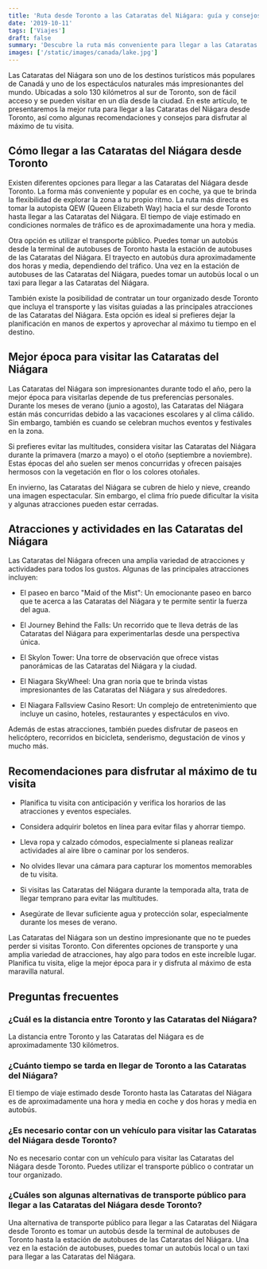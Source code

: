 ```yaml
---
title: 'Ruta desde Toronto a las Cataratas del Niágara: guía y consejos'
date: '2019-10-11'
tags: ['Viajes']
draft: false
summary: 'Descubre la ruta más conveniente para llegar a las Cataratas del Niágara desde Toronto con nuestra guía y consejos. ¡No te lo pierdas!'
images: ['/static/images/canada/lake.jpg']
---
```


Las Cataratas del Niágara son uno de los destinos turísticos más populares de Canadá y uno de los espectáculos naturales más impresionantes del mundo. Ubicadas a solo 130 kilómetros al sur de Toronto, son de fácil acceso y se pueden visitar en un día desde la ciudad. En este artículo, te presentaremos la mejor ruta para llegar a las Cataratas del Niágara desde Toronto, así como algunas recomendaciones y consejos para disfrutar al máximo de tu visita.

## Cómo llegar a las Cataratas del Niágara desde Toronto

Existen diferentes opciones para llegar a las Cataratas del Niágara desde Toronto. La forma más conveniente y popular es en coche, ya que te brinda la flexibilidad de explorar la zona a tu propio ritmo. La ruta más directa es tomar la autopista QEW (Queen Elizabeth Way) hacia el sur desde Toronto hasta llegar a las Cataratas del Niágara. El tiempo de viaje estimado en condiciones normales de tráfico es de aproximadamente una hora y media.

Otra opción es utilizar el transporte público. Puedes tomar un autobús desde la terminal de autobuses de Toronto hasta la estación de autobuses de las Cataratas del Niágara. El trayecto en autobús dura aproximadamente dos horas y media, dependiendo del tráfico. Una vez en la estación de autobuses de las Cataratas del Niágara, puedes tomar un autobús local o un taxi para llegar a las Cataratas del Niágara.

También existe la posibilidad de contratar un tour organizado desde Toronto que incluya el transporte y las visitas guiadas a las principales atracciones de las Cataratas del Niágara. Esta opción es ideal si prefieres dejar la planificación en manos de expertos y aprovechar al máximo tu tiempo en el destino.

## Mejor época para visitar las Cataratas del Niágara

Las Cataratas del Niágara son impresionantes durante todo el año, pero la mejor época para visitarlas depende de tus preferencias personales. Durante los meses de verano (junio a agosto), las Cataratas del Niágara están más concurridas debido a las vacaciones escolares y al clima cálido. Sin embargo, también es cuando se celebran muchos eventos y festivales en la zona.

Si prefieres evitar las multitudes, considera visitar las Cataratas del Niágara durante la primavera (marzo a mayo) o el otoño (septiembre a noviembre). Estas épocas del año suelen ser menos concurridas y ofrecen paisajes hermosos con la vegetación en flor o los colores otoñales.

En invierno, las Cataratas del Niágara se cubren de hielo y nieve, creando una imagen espectacular. Sin embargo, el clima frío puede dificultar la visita y algunas atracciones pueden estar cerradas.

## Atracciones y actividades en las Cataratas del Niágara

Las Cataratas del Niágara ofrecen una amplia variedad de atracciones y actividades para todos los gustos. Algunas de las principales atracciones incluyen:

- El paseo en barco "Maid of the Mist": Un emocionante paseo en barco que te acerca a las Cataratas del Niágara y te permite sentir la fuerza del agua.

- El Journey Behind the Falls: Un recorrido que te lleva detrás de las Cataratas del Niágara para experimentarlas desde una perspectiva única.

- El Skylon Tower: Una torre de observación que ofrece vistas panorámicas de las Cataratas del Niágara y la ciudad.

- El Niagara SkyWheel: Una gran noria que te brinda vistas impresionantes de las Cataratas del Niágara y sus alrededores.

- El Niagara Fallsview Casino Resort: Un complejo de entretenimiento que incluye un casino, hoteles, restaurantes y espectáculos en vivo.

Además de estas atracciones, también puedes disfrutar de paseos en helicóptero, recorridos en bicicleta, senderismo, degustación de vinos y mucho más.

## Recomendaciones para disfrutar al máximo de tu visita

- Planifica tu visita con anticipación y verifica los horarios de las atracciones y eventos especiales.

- Considera adquirir boletos en línea para evitar filas y ahorrar tiempo.

- Lleva ropa y calzado cómodos, especialmente si planeas realizar actividades al aire libre o caminar por los senderos.

- No olvides llevar una cámara para capturar los momentos memorables de tu visita.

- Si visitas las Cataratas del Niágara durante la temporada alta, trata de llegar temprano para evitar las multitudes.

- Asegúrate de llevar suficiente agua y protección solar, especialmente durante los meses de verano.



Las Cataratas del Niágara son un destino impresionante que no te puedes perder si visitas Toronto. Con diferentes opciones de transporte y una amplia variedad de atracciones, hay algo para todos en este increíble lugar. Planifica tu visita, elige la mejor época para ir y disfruta al máximo de esta maravilla natural.

## Preguntas frecuentes

### ¿Cuál es la distancia entre Toronto y las Cataratas del Niágara?

La distancia entre Toronto y las Cataratas del Niágara es de aproximadamente 130 kilómetros.

### ¿Cuánto tiempo se tarda en llegar de Toronto a las Cataratas del Niágara?

El tiempo de viaje estimado desde Toronto hasta las Cataratas del Niágara es de aproximadamente una hora y media en coche y dos horas y media en autobús.

### ¿Es necesario contar con un vehículo para visitar las Cataratas del Niágara desde Toronto?

No es necesario contar con un vehículo para visitar las Cataratas del Niágara desde Toronto. Puedes utilizar el transporte público o contratar un tour organizado.

### ¿Cuáles son algunas alternativas de transporte público para llegar a las Cataratas del Niágara desde Toronto?

Una alternativa de transporte público para llegar a las Cataratas del Niágara desde Toronto es tomar un autobús desde la terminal de autobuses de Toronto hasta la estación de autobuses de las Cataratas del Niágara. Una vez en la estación de autobuses, puedes tomar un autobús local o un taxi para llegar a las Cataratas del Niágara.
